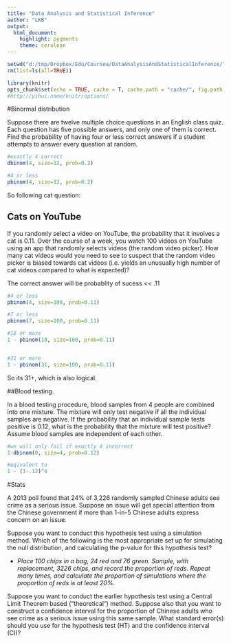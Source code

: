 ```yaml
---
title: "Data Analysis and Statistical Inference"
author: "LKB"
output: 
  html_document: 
    highlight: pygments
    theme: cerulean
---
```


```r
setwd("d:/tmp/Dropbox/Edu/Coursea/DataAnalysisAndStatisticalInference/")
rm(list=ls(all=TRUE))

library(knitr)
opts_chunk$set(echo = TRUE, cache = T, cache.path = "cache/", fig.path = "figure/", warning = FALSE)
#http://yihui.name/knitr/options/
```

#Binormal distribution

Suppose there are twelve multiple choice questions in an English class quiz. Each question has five possible answers, and only one of them is correct. Find the probability of having four or less correct answers if a student attempts to answer every question at random.

```r
#exactly 4 correct
dbinom(4, size=12, prob=0.2) 

#4 or less
pbinom(4, size=12, prob=0.2) 
```

So following cat question:

## Cats on YouTube
If you randomly select a video on YouTube, the probability that it involves a cat is 0.11. Over the course of a week, you watch 100 videos on YouTube using an app that randomly selects videos (the random video picker). How many cat videos would you need to see to suspect that the random video picker is biased towards cat videos (i.e. yields an unusually high number of cat videos compared to what is expected)?


The correct answer will be probablity of sucess << .11

```r
#4 or less
pbinom(4, size=100, prob=0.11) 

#7 or less
pbinom(7, size=100, prob=0.11) 

#18 or more
1 - pbinom(18, size=100, prob=0.11) 


#31 or more
1 - pbinom(31, size=100, prob=0.11) 
```

So its 31+, which is also logical.


##Blood testing. 

In a blood testing procedure, blood samples from 4 people are combined into one mixture. The mixture will only test negative if all the individual samples are negative. If the probability that an individual sample tests positive is 0.12, what is the probability that the mixture will test positive? Assume blood samples are independent of each other.

```r
#we will only fail if exactly 4 incorrect
1-dbinom(0, size=4, prob=0.12) 

#eqivalent to
1 - (1-.12)^4
```


#Stats

A 2013 poll found that 24% of 3,226 randomly sampled Chinese adults see crime as a serious issue. Suppose an issue will get special attention from the Chinese government if more than 1-in-5 Chinese adults express concern on an issue.

Suppose you want to conduct this hypothesis test using a simulation method. Which of the following is the most appropriate set up for simulating the null distribution, and calculating the p-value for this hypothesis test?

* *Place 100 chips in a bag, 24 red and 76 green. Sample, with replacement, 3226 chips, and record the proportion of reds. Repeat many times, and calculate the proportion of simulations where the proportion of reds is at least 20%.*

Suppose you want to conduct the earlier hypothesis test using a Central Limit Theorem based ("theoretical") method. Suppose also that you want to construct a confidence interval for the proportion of Chinese adults who see crime as a serious issue using this same sample. What standard error(s) should you use for the hypothesis test (HT) and the confidence interval (CI)?